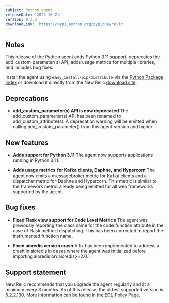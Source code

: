 ```yaml
---
subject: Python agent
releaseDate: '2022-10-24'
version: 8.3.0
downloadLink: 'https://pypi.python.org/pypi/newrelic'
---
```


## Notes

This release of the Python agent adds Python 3.11 support, deprecates the add_custom_parameter(s) API, adds usage metrics for multiple libraries, and includes bug fixes.

Install the agent using `easy_install/pip/distribute` via the [Python Package Index](https://pypi.python.org/pypi/newrelic) or download it directly from the New Relic [download site](http://download.newrelic.com/python_agent/release).

## Deprecations

* **add_custom_parameter(s) API is now deprecated**
  The add_custom_parameter(s) API has been renamed to add_custom_attribute(s). A deprecation warning will be emitted when calling add_custom_parameter() from this agent version and higher.

## New features

* **Adds support for Python 3.11**
    The agent now supports applications running in Python 3.11.

* **Adds usage metrics for Kafka clients, Daphne, and Hypercorn**
  The agent now emits a messagebroker metric for Kafka clients and a dispatcher metric for Daphne and Hypercorn. This metric is similar to the framework metric already being emitted for all web frameworks supported by the agent.


## Bug fixes
* **Fixed Flask view support for Code Level Metrics**
    The agent was previously reporting the class name for the code.function attribute in the case of Flask method dispatching. This has been corrected to report the instrumented function name.

* **Fixed aioredis version crash**
    A fix has been implemented to address a crash in aioredis in cases where the agent was initialized before importing aioredis on aioredis>=2.0.1.

## Support statement
  New Relic recommends that you upgrade the agent regularly and at a minimum every 3 months. As of this release, the oldest supported version is [5.2.2.130](https://docs.newrelic.com/docs/release-notes/agent-release-notes/python-release-notes/python-agent-522130). More information can be found in the [EOL Policy Page](https://docs.newrelic.com/docs/apm/agents/python-agent/getting-started/python-agent-eol-policy/).

